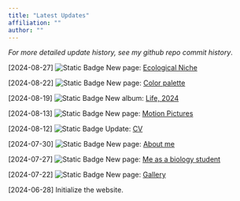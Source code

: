 ```yaml
---
title: "Latest Updates"
affiliation: ""
author: ""
---
```


::: {.disclaimer}
:::: {.disclaimer-container}
*For more detailed update history, see my github repo commit history*.
::::
:::

[2024-08-27] ![Static Badge](https://img.shields.io/badge/Research-%23466C8C?style=flat-square) 
New page: [Ecological Niche](/biology-research/community-ecology/Ecological-Niche.qmd)

[2024-08-22] ![Static Badge](https://img.shields.io/badge/Photography-%23F27405?style=flat-square) 
New page: [Color palette](/photography/color_palette.qmd)

[2024-08-19] ![Static Badge](https://img.shields.io/badge/Photography-%23F27405?style=flat-square) 
New album: [Life, 2024](/gallery/gallery.qmd)

[2024-08-13] ![Static Badge](https://img.shields.io/badge/Photography-%23F27405?style=flat-square) 
New page: [Motion Pictures](/gallery/motion-pictures.qmd)

[2024-08-12] ![Static Badge](https://img.shields.io/badge/Research-%23466C8C?style=flat-square) 
Update: [CV](/biology-research/CV_Zhehao_Hu.pdf)

[2024-07-30] ![Static Badge](https://img.shields.io/badge/Personal-%23F2D1B3?style=flat-square) 
New page: [About me](/personal/aboutme.qmd)

[2024-07-27] ![Static Badge](https://img.shields.io/badge/Research-%23466C8C?style=flat-square) 
New page: [Me as a biology student](/biology-research/asbiologist.qmd) 

[2024-07-22] ![Static Badge](https://img.shields.io/badge/Photography-%23F27405?style=flat-square) 
New page: [Gallery](/gallery/gallery.qmd)

[2024-06-28] Initialize the website.